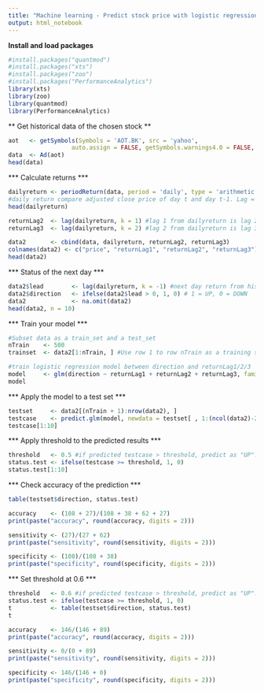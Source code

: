 ```yaml
---
title: "Machine learning - Predict stock price with logistic regression"
output: html_notebook
---
```


**Install and load packages **
```r
#install.packages("quantmod")
#install.packages("xts")
#install.packages("zoo")
#install.packages("PerformanceAnalytics")
library(xts)
library(zoo)
library(quantmod)
library(PerformanceAnalytics)
```


** Get historical data of the chosen stock **
```r
aot   <- getSymbols(Symbols = 'AOT.BK', src = 'yahoo', 
                  auto.assign = FALSE, getSymbols.warnings4.0 = FALSE, from = "2016-01-01", to = "2019-01-11")
data  <- Ad(aot)
head(data)
```

*** Calculate returns ***
```r
dailyreturn <- periodReturn(data, period = 'daily', type = 'arithmetic', leading = FALSE)
#daily return compare adjusted close price of day t and day t-1. Lag = 1
head(dailyreturn)

returnLag2  <- lag(dailyreturn, k = 1) #lag 1 from dailyreturn is lag 2 from day t.
returnLag3  <- lag(dailyreturn, k = 2) #lag 2 from dailyreturn is lag 3 from day t.

data2       <- cbind(data, dailyreturn, returnLag2, returnLag3)
colnames(data2) <- c("price", "returnLag1", "returnLag2", "returnLag3")
head(data2)
```



*** Status of the next day ***
```r
data2$lead        <- lag(dailyreturn, k = -1) #next day return from historical data
data2$direction   <- ifelse(data2$lead > 0, 1, 0) # 1 = UP, 0 = DOWN
data2             <- na.omit(data2)
head(data2, n = 10)
```

*** Train your model ***
```r
#Subset data as a train_set and a test_set
nTrain    <- 500
trainset  <- data2[1:nTrain, ] #Use row 1 to row nTrain as a training set

#train logistic regression model between direction and returnLag1/2/3
model     <- glm(direction ~ returnLag1 + returnLag2 + returnLag3, family = "binomial", data = trainset)
model
```


*** Apply the model to a test set ***
```r
testset     <- data2[(nTrain + 1):nrow(data2), ]
testcase    <- predict.glm(model, newdata = testset[ , 1:(ncol(data2)-2)], type = "response")
testcase[1:10]
```

*** Apply threshold to the predicted results ***
```r
threshold   <- 0.5 #if predicted testcase > threshold, predict as "UP". Otherwise, predice as "DOWN"
status.test <- ifelse(testcase >= threshold, 1, 0)
status.test[1:10]
```


*** Check accuracy of the prediction ***
```r
table(testset$direction, status.test)
```

```r
accuracy    <- (108 + 27)/(108 + 38 + 62 + 27)
print(paste("accuracy", round(accuracy, digits = 2)))

sensitivity <- (27)/(27 + 62)
print(paste("sensitivity", round(sensitivity, digits = 2)))

specificity <- (108)/(108 + 38)
print(paste("specificity", round(specificity, digits = 2)))
```

*** Set threshold at 0.6 ***
```r
threshold   <- 0.6 #if predicted testcase > threshold, predict as "UP". Otherwise, predice as "DOWN"
status.test <- ifelse(testcase >= threshold, 1, 0)
t           <- table(testset$direction, status.test)
t
```

```r
accuracy    <- 146/(146 + 89)
print(paste("accuracy", round(accuracy, digits = 2)))

sensitivity <- 0/(0 + 89)
print(paste("sensitivity", round(sensitivity, digits = 2)))

specificity <- 146/(146 + 0)
print(paste("specificity", round(specificity, digits = 2)))
```

